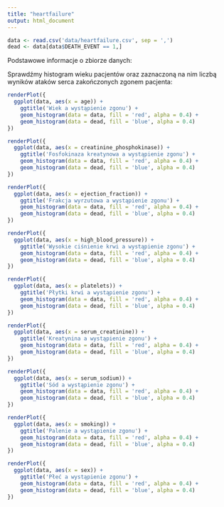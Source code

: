 ```yaml
---
title: "heartfailure"
output: html_document
---
```


```r
data <- read.csv('data/heartfailure.csv', sep = ',')
dead <- data[data$DEATH_EVENT == 1,]
```

Podstawowe informacje o zbiorze danych:

Sprawdźmy histogram wieku pacjentów oraz zaznaczoną na nim liczbą wyników ataków serca zakończonych zgonem pacjenta:
```r
renderPlot({
  ggplot(data, aes(x = age)) +
    ggtitle('Wiek a wystąpienie zgonu') +
    geom_histogram(data = data, fill = 'red', alpha = 0.4) +
    geom_histogram(data = dead, fill = 'blue', alpha = 0.4)
})
```

```r
renderPlot({
  ggplot(data, aes(x = creatinine_phosphokinase)) +
    ggtitle('Fosfokinaza kreatynowa a wystąpienie zgonu') +
    geom_histogram(data = data, fill = 'red', alpha = 0.4) +
    geom_histogram(data = dead, fill = 'blue', alpha = 0.4)
})
```

```r
renderPlot({
  ggplot(data, aes(x = ejection_fraction)) +
    ggtitle('Frakcja wyrzutowa a wystąpienie zgonu') +
    geom_histogram(data = data, fill = 'red', alpha = 0.4) +
    geom_histogram(data = dead, fill = 'blue', alpha = 0.4)
})
```

```r
renderPlot({
  ggplot(data, aes(x = high_blood_pressure)) +
    ggtitle('Wysokie ciśnienie krwi a wystąpienie zgonu') +
    geom_histogram(data = data, fill = 'red', alpha = 0.4) +
    geom_histogram(data = dead, fill = 'blue', alpha = 0.4)
})
```

```r
renderPlot({
  ggplot(data, aes(x = platelets)) +
    ggtitle('Płytki krwi a wystąpienie zgonu') +
    geom_histogram(data = data, fill = 'red', alpha = 0.4) +
    geom_histogram(data = dead, fill = 'blue', alpha = 0.4)
})
```

```r
renderPlot({
  ggplot(data, aes(x = serum_creatinine)) +
    ggtitle('Kreatynina a wystąpienie zgonu') +
    geom_histogram(data = data, fill = 'red', alpha = 0.4) +
    geom_histogram(data = dead, fill = 'blue', alpha = 0.4)
})
```

```r
renderPlot({
  ggplot(data, aes(x = serum_sodium)) +
    ggtitle('Sód a wystąpienie zgonu') +
    geom_histogram(data = data, fill = 'red', alpha = 0.4) +
    geom_histogram(data = dead, fill = 'blue', alpha = 0.4)
})
```

```r
renderPlot({
  ggplot(data, aes(x = smoking)) +
    ggtitle('Palenie a wystąpienie zgonu') +
    geom_histogram(data = data, fill = 'red', alpha = 0.4) +
    geom_histogram(data = dead, fill = 'blue', alpha = 0.4)
})
```

```r
renderPlot({
  ggplot(data, aes(x = sex)) +
    ggtitle('Płeć a wystąpienie zgonu') +
    geom_histogram(data = data, fill = 'red', alpha = 0.4) +
    geom_histogram(data = dead, fill = 'blue', alpha = 0.4)
})
```
